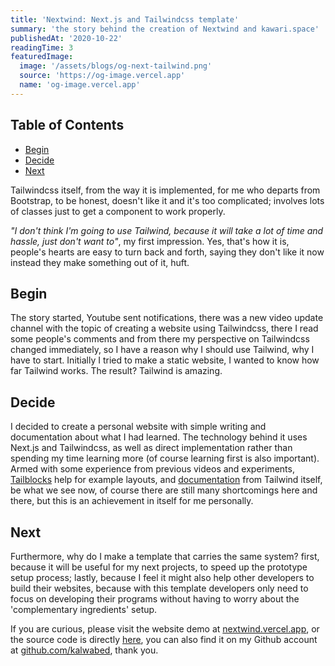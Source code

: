 ```yaml
---
title: 'Nextwind: Next.js and Tailwindcss template'
summary: 'the story behind the creation of Nextwind and kawari.space'
publishedAt: '2020-10-22'
readingTime: 3
featuredImage:
  image: '/assets/blogs/og-next-tailwind.png'
  source: 'https://og-image.vercel.app'
  name: 'og-image.vercel.app'
---
```


## Table of Contents

- [Begin](#begin)
- [Decide](#decide)
- [Next](#next)

Tailwindcss itself, from the way it is implemented, for me who departs from Bootstrap, to be honest, doesn't like it and it's too complicated; involves lots of classes just to get a component to work properly.

_"I don't think I'm going to use Tailwind, because it will take a lot of time and hassle, just don't want to"_, my first impression. Yes, that's how it is, people's hearts are easy to turn back and forth, saying they don't like it now instead they make something out of it, huft.

## <a name='begin'>Begin</a>

The story started, Youtube sent notifications, there was a new video update channel with the topic of creating a website using Tailwindcss, there I read some people's comments and from there my perspective on Tailwindcss changed immediately, so I have a reason why I should use Tailwind, why I have to start. Initially I tried to make a static website, I wanted to know how far Tailwind works. The result? Tailwind is amazing.

## <a name='decide'>Decide</a>

I decided to create a personal website with simple writing and documentation about what I had learned. The technology behind it uses Next.js and Tailwindcss, as well as direct implementation rather than spending my time learning more (of course learning first is also important). Armed with some experience from previous videos and experiments, [Tailblocks](https://mertjf.github.io/tailblocks/) help for example layouts, and [documentation](https://tailwindcss.com/docs/installation) from Tailwind itself, be what we see now, of course there are still many shortcomings here and there, but this is an achievement in itself for me personally.

## <a name='next'>Next</a>

Furthermore, why do I make a template that carries the same system? first, because it will be useful for my next projects, to speed up the prototype setup process; lastly, because I feel it might also help other developers to build their websites, because with this template developers only need to focus on developing their programs without having to worry about the 'complementary ingredients' setup.

If you are curious, please visit the website demo at [nextwind.vercel.app](https://nextwind.vercel.app), or the source code is directly [here](https://github.com/kalwabed/nextwind), you can also find it on my Github account at [github.com/kalwabed](https://github.com/kalwabed), thank you.
